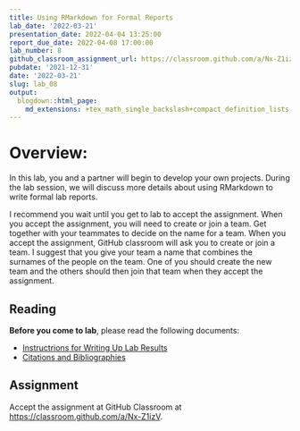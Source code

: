 ```yaml
---
title: Using RMarkdown for Formal Reports
lab_date: '2022-03-21'
presentation_date: 2022-04-04 13:25:00
report_due_date: 2022-04-08 17:00:00
lab_number: 8
github_classroom_assignment_url: https://classroom.github.com/a/Nx-Z1izV
pubdate: '2021-12-31'
date: '2022-03-21'
slug: lab_08
output:
  blogdown::html_page:
    md_extensions: +tex_math_single_backslash+compact_definition_lists
---
```

# Overview:

In this lab, you and a partner will begin to develop your own projects. During the lab session, we will discuss more details about using RMarkdown to write formal lab reports.

I recommend you wait until you get to lab to accept the assignment. When you accept the assignment, you will need to create or join a team. Get together with your teammates to decide on the name for a team. When you accept the assignment, GitHub classroom will ask you to create or join a team. I suggest that you give your team a name that combines the surnames of the people on the team. One of you should create the new team and the others should then join that team when they accept the assignment.

## Reading

**Before you come to lab**, please read the following documents:

* [Instructrions for Writing Up Lab Results](/lab_docs/lab_08_instructions){target="_blank"}
* [Citations and Bibliographies](/lab_docs/lab_08_citations_bibliographies){target="_blank"}

## Assignment
Accept the assignment at GitHub Classroom at <https://classroom.github.com/a/Nx-Z1izV>.
